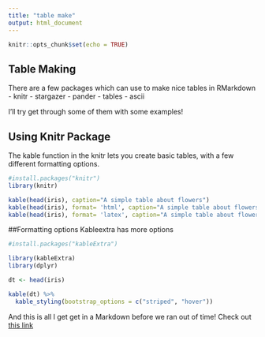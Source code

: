 ```yaml
---
title: "table make"
output: html_document
---
```


```r
knitr::opts_chunk$set(echo = TRUE)
```

## Table Making

There are a few packages which can use to make nice tables in RMarkdown
- knitr
- stargazer
- pander
- tables
- ascii

I'll try get through some of them with some examples!

## Using Knitr Package
The kable function in the knitr lets you create basic tables, with a few different formatting options.

```r
#install.packages("knitr")
library(knitr)

kable(head(iris), caption="A simple table about flowers")
kable(head(iris), format= 'html', caption="A simple table about flowers")
kable(head(iris), format= 'latex', caption="A simple table about flowers")  #Latex isn't working on my computer
```
##Formatting options
Kableextra has more options

```r
#install.packages("kableExtra")

```

```r

library(kableExtra)
library(dplyr)

dt <- head(iris)

kable(dt) %>%
  kable_styling(bootstrap_options = c("striped", "hover"))
```

And this is all I get get in a Markdown before we ran out of time! Check out [this link](https://cran.r-project.org/web/packages/kableExtra/vignettes/awesome_table_in_html.html)
